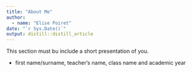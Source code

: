 ```yaml
---
title: "About Me"
author:
  - name: "Elise Poiret" 
date: "`r Sys.Date()`"
output: distill::distill_article
---
```


This section must bu include a short presentation of you.

- first name/surname, teacher’s name, class name and academic year
